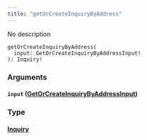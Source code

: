 ```yaml
---
title: "getOrCreateInquiryByAddress"
---
```


No description

```
getOrCreateInquiryByAddress(
  input: GetOrCreateInquiryByAddressInput!
): Inquiry!

```

### Arguments[](#arguments "Direct link to heading")

#### `input` ([GetOrCreateInquiryByAddressInput](/developer/graphql-api/references/inputs/get-or-create-inquiry-by-address-input))[](#input-getorcreateinquirybyaddressinput "Direct link to heading")

### Type[](#type "Direct link to heading")

#### [Inquiry](/developer/graphql-api/references/objects/inquiry)[](#inquiry "Direct link to heading")